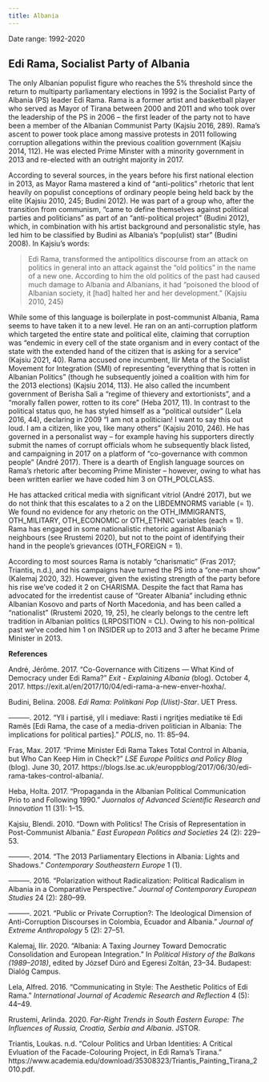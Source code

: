 ```yaml
---
title: Albania
---
```



Date range: 1992-2020

## Edi Rama, Socialist Party of Albania

The only Albanian populist figure who reaches the 5% threshold since the
return to multiparty parliamentary elections in 1992 is the Socialist
Party of Albania (PS) leader Edi Rama. Rama is a former artist and
basketball player who served as Mayor of Tirana between 2000 and 2011
and who took over the leadership of the PS in 2006 -- the first leader
of the party not to have been a member of the Albanian Communist Party
(Kajsiu 2016, 289). Rama's ascent to power took place among massive
protests in 2011 following corruption allegations within the previous
coalition government (Kajsiu 2014, 112). He was elected Prime Minster
with a minority government in 2013 and re-elected with an outright
majority in 2017.

According to several sources, in the years before his first national
election in 2013, as Mayor Rama mastered a kind of "anti-politics"
rhetoric that lent heavily on populist conceptions of ordinary people
being held back by the elite (Kajsiu 2010, 245; Budini 2012). He was
part of a group who, after the transition from communism, "came to
define themselves against political parties and politicians" as part of
an "anti-political project" (Budini 2012), which, in combination with
his artist background and personalistic style, has led him to be
classified by Budini as Albania's "pop(ulist) star" (Budini 2008). In
Kajsiu's words:

> Edi Rama, trans­formed the antipolitics discourse from an attack on
> politics in general into an attack against the "old politics" in the
> name of a new one. According to him the old politics of the past had
> caused much damage to Albania and Albanians, it had "poisoned the
> blood of Albanian society, it \[had\] halted her and her development."
> (Kajsiu 2010, 245)

While some of this language is boilerplate in post-communist Albania,
Rama seems to have taken it to a new level. He ran on an anti-corruption
platform which targeted the entire state and political elite, claiming
that corruption was "endemic in every cell of the state organism and in
every contact of the state with the extended hand of the citizen that is
asking for a service" (Kajsiu 2021, 40). Rama accused one incumbent,
Ilir Meta of the Socialist Movement for Integration (SMI) of
representing "everything that is rotten in Albanian Politics" (though he
subsequently joined a coalition with him for the 2013 elections) (Kajsiu
2014, 113). He also called the incumbent government of Berisha Sali a
"regime of thievery and extortionists", and a "morally fallen power,
rotten to its core" (Heba 2017, 11). In contrast to the political status
quo, he has styled himself as a "political outsider" (Lela 2016, 44),
declaring in 2009 "I am not a politician! I want to say this out loud. I
am a citizen, like you, like many others" (Kajsiu 2010, 246). He has
governed in a personalist way -- for example having his supporters
directly submit the names of corrupt officials whom he subsequently
black listed, and campaigning in 2017 on a platform of "co-governance
with common people" (André 2017). There is a dearth of English language
sources on Rama's rhetoric after becoming Prime Minister -- however,
owing to what has been written earlier we have coded him 3 on
OTH_POLCLASS.

He has attacked critical media with significant vitriol (André 2017),
but we do not think that this escalates to a 2 on the LIBDEMNORMS
variable (= 1). We found no evidence for any rhetoric on the
OTH_IMMIGRANTS, OTH_MILITARY, OTH_ECONOMIC or OTH_ETHNIC variables (each
= 1). Rama has engaged in some nationalistic rhetoric against Albania's
neighbours (see Rrustemi 2020), but not to the point of identifying
their hand in the people's grievances (OTH_FOREIGN = 1).

According to most sources Rama is notably "charismatic" (Fras 2017;
Triantis, n.d.), and his campaigns have turned the PS into a "one-man
show" (Kalemaj 2020, 32). However, given the existing strength of the
party before his rise we've coded it 2 on CHARISMA. Despite the fact
that Rama has advocated for the irredentist cause of "Greater Albania"
including ethnic Albanian Kosovo and parts of North Macedonia, and has
been called a "nationalist" (Rrustemi 2020, 19, 25), he clearly belongs
to the centre left tradition in Albanian politics (LRPOSITION = CL).
Owing to his non-political past we've coded him 1 on INSIDER up to 2013
and 3 after he became Prime Minister in 2013.

**References**

André, Jérôme. 2017. "Co-Governance with Citizens --- What Kind of
Democracy under Edi Rama?" *Exit - Explaining Albania* (blog). October
4, 2017. https://exit.al/en/2017/10/04/edi-rama-a-new-enver-hoxha/.

Budini, Belina. 2008. *Edi Rama: Politikani Pop (Ulist)-Star*. UET
Press.

---------. 2012. "Yll i partisë, yll i mediave: Rasti i ngritjes
mediatike të Edi Ramës \[Edi Rama, the case of a media-driven politician
in Albania: The implications for political parties\]." *POLIS*, no. 11:
85--94.

Fras, Max. 2017. "Prime Minister Edi Rama Takes Total Control in
Albania, but Who Can Keep Him in Check?" *LSE Europe Politics and Policy
Blog* (blog). June 30, 2017.
https://blogs.lse.ac.uk/europpblog/2017/06/30/edi-rama-takes-control-albania/.

Heba, Holta. 2017. "Propaganda in the Albanian Political Communication
Prio to and Following 1990." *Juornalos of Advanced Scientific Research
and Innovation* 11 (31): 1--15.

Kajsiu, Blendi. 2010. "Down with Politics! The Crisis of Representation
in Post-Communist Albania." *East European Politics and Societies* 24
(2): 229--53.

---------. 2014. "The 2013 Parliamentary Elections in Albania: Lights
and Shadows." *Contemporary Southeastern Europe* 1 (1).

---------. 2016. "Polarization without Radicalization: Political
Radicalism in Albania in a Comparative Perspective." *Journal of
Contemporary European Studies* 24 (2): 280--99.

---------. 2021. "Public or Private Corruption?: The Ideological
Dimension of Anti-Corruption Discourses in Colombia, Ecuador and
Albania." *Journal of Extreme Anthropology* 5 (2): 27--51.

Kalemaj, Ilir. 2020. "Albania: A Taxing Journey Toward Democratic
Consolidation and European Integration." In *Political History of the
Balkans (1989--2018)*, edited by József Dúró and Egeresi Zoltán, 23--34.
Budapest: Dialóg Campus.

Lela, Alfred. 2016. "Communicating in Style: The Aesthetic Politics of
Edi Rama." *International Journal of Academic Research and Reflection* 4
(5): 44--49.

Rrustemi, Arlinda. 2020. *Far-Right Trends in South Eastern Europe: The
Influences of Russia, Croatia, Serbia and Albania*. JSTOR.

Triantis, Loukas. n.d. "Colour Politics and Urban Identities: A Critical
Evluation of the Facade-Colouring Project, in Edi Rama's Tirana."
https://www.academia.edu/download/35308323/Triantis_Painting_Tirana_2010.pdf.

